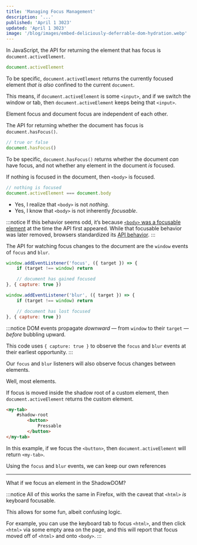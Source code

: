 ```yaml
---
title: 'Managing Focus Management'
description: '...'
published: 'April 1 3023'
updated: 'April 1 3023'
image: '/blog/images/embed-deliciously-deferrable-dom-hydration.webp'
---
```


In JavaScript, the API for returning the element that has focus is `document.activeElement`.

```js
document.activeElement
```

To be specific,
`document.activeElement` returns the currently focused element _that is also_ confined to the current `document`.

This means,
if `document.activeElement` is some `<input>`,
and if we switch the window or tab,
then `document.activeElement` keeps being that `<input>`.

Element focus and document focus are independent of each other.

The API for returning whether the document has focus is `document.hasFocus()`.

```js
// true or false
document.hasFocus()
```

To be specific,
`document.hasFocus()` returns whether the document _can_ have focus,
and not whether any element in the document _is_ focused.

If nothing is focused in the document,
then `<body>` is focused.

```js
// nothing is focused
document.activeElement === document.body
```

- Yes, I realize that `<body>` is not _nothing_.
- Yes, I know that `<body>` is not inherently _focusable_.

:::notice
If this behavior seems odd, it’s because [`<body>` was a focusable element](https://twitter.com/jon_neal/status/1641265454931927041) at the time the API first appeared.
While that focusable behavior was later removed, browsers standardized its [API behavior](https://bugzilla.mozilla.org/show_bug.cgi?id=337631).
:::


The API for watching focus changes to the document are the `window` events of `focus` and `blur`.

```js
window.addEventListener('focus', ({ target }) => {
	if (target !== window) return

	// document has gained focused
}, { capture: true })

window.addEventListener('blur', ({ target }) => {
	if (target !== window) return

	// document has lost focused
}, { capture: true })
```

:::notice
DOM events propagate _downward_ — from `window` to their `target` — _before_ bubbling upward.

This code uses `{ capture: true }` to observe the `focus` and `blur` events at their earliest opportunity.
:::

Our `focus` and `blur` listeners will also observe focus changes between elements.

Well, most elements.

If focus is moved inside the shadow root of a custom element,
then `document.activeElement` returns the custom element.

```html
<my-tab>
	#shadow-root
		<button>
			Pressable
		</button>
</my-tab>
```

In this example, if we focus the `<button>`,
then `document.activeElement` will return `<my-tab>`.

Using the `focus` and `blur` events, we can keep our own references


---

What if we focus an element in the ShadowDOM?


:::notice
All of this works the same in Firefox, with the caveat that `<html>` _is_ keyboard focusable.

This allows for some fun, albeit confusing logic.

For example,
you can use the keyboard tab to focus `<html>`,
and then click `<html>` via some empty area on the page,
and this will report that focus moved off of `<html>` and onto `<body>`.
:::
